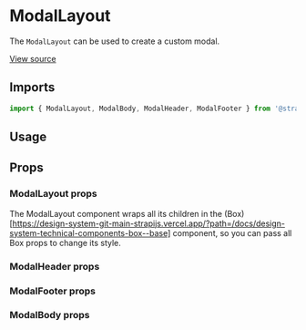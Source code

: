 

<Meta of={ModalLayoutStories} />

# ModalLayout

The `ModalLayout` can be used to create a custom modal.

[View source](https://github.com/strapi/design-system/tree/main/packages/strapi-design-system/src/ModalLayout)

## Imports

```js
import { ModalLayout, ModalBody, ModalHeader, ModalFooter } from '@strapi/design-system';
```

## Usage

<Canvas of={ModalLayoutStories.Base} />

## Props

### ModalLayout props

The ModalLayout component wraps all its children in the
(Box)\[https://design-system-git-main-strapijs.vercel.app/?path=/docs/design-system-technical-components-box--base]
component, so you can pass all Box props to change its style.

<ArgsTable of={ModalLayout} />

### ModalHeader props

<ArgsTable of={ModalHeader} />

### ModalFooter props

<ArgsTable of={ModalFooter} />

### ModalBody props

<ArgsTable of={ModalBody} />
